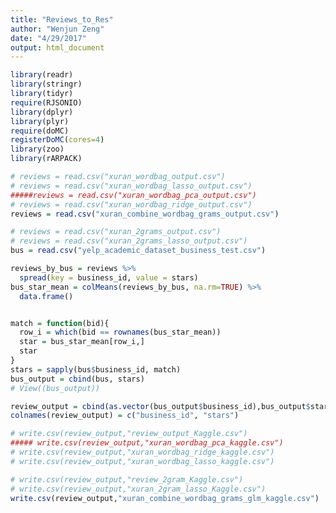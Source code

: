 ```yaml
---
title: "Reviews_to_Res"
author: "Wenjun Zeng"
date: "4/29/2017"
output: html_document
---
```


```r
library(readr)
library(stringr)
library(tidyr)
require(RJSONIO)
library(dplyr)
library(plyr)
require(doMC)
registerDoMC(cores=4)
library(zoo)
library(rARPACK)
```
```r
# reviews = read.csv("xuran_wordbag_output.csv")
# reviews = read.csv("xuran_wordbag_lasso_output.csv")
#####reviews = read.csv("xuran_wordbag_pca_output.csv")
# reviews = read.csv("xuran_wordbag_ridge_output.csv")
reviews = read.csv("xuran_combine_wordbag_grams_output.csv")

# reviews = read.csv("xuran_2grams_output.csv")
# reviews = read.csv("xuran_2grams_lasso_output.csv")
bus = read.csv("yelp_academic_dataset_business_test.csv")
```

```r
reviews_by_bus = reviews %>% 
  spread(key = business_id, value = stars)
bus_star_mean = colMeans(reviews_by_bus, na.rm=TRUE) %>% 
  data.frame()


match = function(bid){
  row_i = which(bid == rownames(bus_star_mean))
  star = bus_star_mean[row_i,]
  star
}
stars = sapply(bus$business_id, match)
bus_output = cbind(bus, stars)
# View((bus_output))

review_output = cbind(as.vector(bus_output$business_id),bus_output$stars)
colnames(review_output) = c("business_id", "stars")

# write.csv(review_output,"review_output_Kaggle.csv")
##### write.csv(review_output,"xuran_wordbag_pca_kaggle.csv")
# write.csv(review_output,"xuran_wordbag_ridge_kaggle.csv")
# write.csv(review_output,"xuran_wordbag_lasso_kaggle.csv")

# write.csv(review_output,"review_2gram_Kaggle.csv")
# write.csv(review_output,"xuran_2gram_lasso_Kaggle.csv")
write.csv(review_output,"xuran_combine_wordbag_grams_glm_kaggle.csv")
```